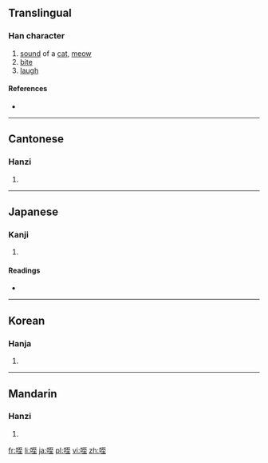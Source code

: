 ==Translingual==

===Han character===
{{Han char|rn=30|rad=口|as=06|sn=9|four=6101<sub>4</sub>|canj=口一戈土 (RMIG)|ids=⿰[[口]][[至]]}}

# [[sound]] of a [[cat]], [[meow]]
# [[bite]]
# [[laugh]]

====References====
* {{Han ref|kx=0186.070|dkj=03534|dj=0405.290|hdz=10614.040|uh=54A5|ud=21669|bh=CDFD|bd=52733}}

----

==Cantonese==

===Hanzi===
{{yue-hanzi|jyut=|y=jat6, hei3}}

# {{defn|lang=yue|sort=口06}}

----

==Japanese==

===Kanji===
{{ja-kanji|grade=|rs=口06}}

# {{defn|lang=ja|sort=口06}}

====Readings====
* {{ja-readings|on=[[き]] (ki), [[てつ]] (tetsu), [[し]] (shi)|kun=[[わらう]] (warau), [[かむ]] (kamu), [[とまる]] (tomaru)}}

----

==Korean==

===Hanja===
{{ko-hanja|hangeul=희|rv=hui|mr=hŭi}}

# {{defn|lang=ko|sort=口06}}

----

==Mandarin==

===Hanzi===
{{cmn-hanzi|pin=[[xì]] ([[xi4]]), [[dié]] ([[die2]])|wg=hsi<sup>4</sup>, tieh<sup>2</sup>}}

# {{defn|lang=cmn|sort=口06}}

[[fr:咥]]
[[li:咥]]
[[ja:咥]]
[[pl:咥]]
[[vi:咥]]
[[zh:咥]]